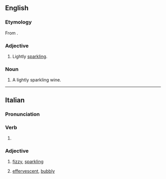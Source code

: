 ==English==

===Etymology===
From {{etyl|it|en}}.

===Adjective===
{{en-adj|-}}

# {{lb|en|of wines}} Lightly [[sparkling]].

===Noun===
{{en-noun}}

# A lightly sparkling wine.

----

==Italian==

===Pronunciation===
{{it-pr|friddzànte}}

===Verb===
{{head|it|present participle}}

# {{present participle of|it|frizzare|nocat=1}}

===Adjective===
{{it-adj}}

# {{lb|it|of wine}} [[fizzy]], [[sparkling]]
# {{lb|it|of a person}} [[effervescent]], [[bubbly]]